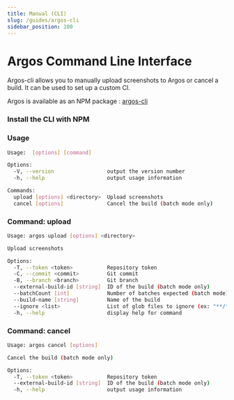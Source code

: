 ```yaml
---
title: Manual (CLI)
slug: /guides/argos-cli
sidebar_position: 100
---
```



# Argos Command Line Interface

Argos-cli allows you to manually upload screenshots to Argos or cancel a build. It can be used to set up a custom CI.

Argos is available as an NPM package : [argos-cli](https://github.com/argos-ci/argos-cli)

### Install the CLI with NPM

<CliInstall />

### Usage

```sh
Usage:  [options] [command]

Options:
  -V, --version                 output the version number
  -h, --help                    output usage information

Commands:
  upload [options] <directory>  Upload screenshots
  cancel [options]              Cancel the build (batch mode only)
```

### Command: upload

```sh
Usage: argos upload [options] <directory>

Upload screenshots

Options:
  -T, --token <token>           Repository token
  -C, --commit <commit>         Git commit
  -B, --branch <branch>         Git branch
  --external-build-id [string]  ID of the build (batch mode only)
  --batchCount [int]            Number of batches expected (batch mode)
  --build-name [string]         Name of the build
  --ignore <list>               List of glob files to ignore (ex: "**/*.png,**/diff.jpg")
  -h, --help                    display help for command
```

### Command: cancel

```sh
Usage: argos cancel [options]

Cancel the build (batch mode only)

Options:
  -T, --token <token>           Repository token
  --external-build-id [string]  ID of the build (batch mode only)
  -h, --help                    output usage information
```
